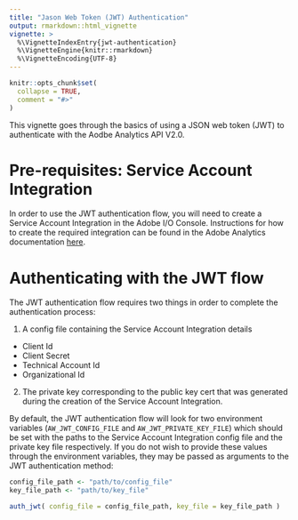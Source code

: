 ```yaml
---
title: "Jason Web Token (JWT) Authentication"
output: rmarkdown::html_vignette
vignette: >
  %\VignetteIndexEntry{jwt-authentication}
  %\VignetteEngine{knitr::rmarkdown}
  %\VignetteEncoding{UTF-8}
---
```


```r
knitr::opts_chunk$set(
  collapse = TRUE,
  comment = "#>"
)
```

This vignette goes through the basics of using a JSON web token (JWT) to authenticate with the Aodbe Analytics API V2.0.

# Pre-requisites: Service Account Integration

In order to use the JWT authentication flow, you will need to create a Service Account Integration in the Adobe I/O Console. Instructions for how to create the required integration can be found in the Adobe Analytics documentation [here](https://www.adobe.io/apis/experienceplatform/console/docs.html#!AdobeDocs/adobeio-console/master/services-add-api-jwt.md).

# Authenticating with the JWT flow

The JWT authentication flow requires two things in order to complete the authentication process:

1.  A config file containing the Service Account Integration details

-   Client Id
-   Client Secret
-   Technical Account Id
-   Organizational Id

2.  The private key corresponding to the public key cert that was generated during the creation of the Service Account Integration.

By default, the JWT authentication flow will look for two environment variables (`AW_JWT_CONFIG_FILE` and `AW_JWT_PRIVATE_KEY_FILE`) which should be set with the paths to the Service Account Integration config file and the private key file respectively. If you do not wish to provide these values through the environment variables, they may be passed as arguments to the JWT authentication method:

``` .r
config_file_path <- "path/to/config_file"
key_file_path <- "path/to/key_file"

auth_jwt( config_file = config_file_path, key_file = key_file_path )
```
